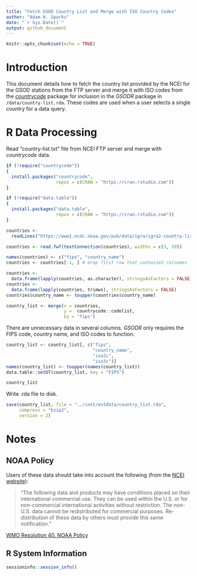 ```yaml
---
title: "Fetch GSOD Country List and Merge with ISO Country Codes"
author: "Adam H. Sparks"
date: "`r Sys.Date()`"
output: github_document
---
```


```r
knitr::opts_chunk$set(echo = TRUE)
```
# Introduction

This document details how to fetch the country list provided by the NCEI for
the GSOD stations from the FTP server and merge it with ISO codes from the
[_countrycode_](https://cran.r-project.org/package=countrycode)
package for inclusion in the _GSODR_ package in `/data/country-list.rda`. These
codes are used when a user selects a single country for a data query.

# R Data Processing

Read "country-list.txt" file from NCEI FTP server and merge with _countrycode_
data.

```r
if (!require("countrycode"))
{
  install.packages("countrycode",
                   repos = c(CRAN = "https://cran.rstudio.com"))
}

if (!require("data.table"))
{
  install.packages("data.table",
                   repos = c(CRAN = "https://cran.rstudio.com"))
}
```

```r
countries <-
  readLines("https://www1.ncdc.noaa.gov/pub/data/igra/igra2-country-list.txt")[-2]

countries <- read.fwf(textConnection(countries), widths = c(3, 59))

names(countries) <- c("fips", "country_name")
countries <- countries[-1, ] # drop first row that contained colnames

countries <-
  data.frame(lapply(countries, as.character), stringsAsFactors = FALSE)
countries <-
  data.frame(lapply(countries, trimws), stringsAsFactors = FALSE)
countries$country_name <- toupper(countries$country_name)

country_list <- merge(x = countries,
                      y =  countrycode::codelist,
                      by = "fips")
```

There are unnecessary data in several columns. _GSODR_ only requires the FIPS
code, country name, and ISO codes to function.


```r
country_list <- country_list[, c("fips",
                                 "country_name",
                                 "iso2c",
                                 "iso3c")]
names(country_list) <- toupper(names(country_list))
data.table::setDT(country_list, key = "FIPS")

country_list
```

Write .rda file to disk.

```r
save(country_list, file = "../inst/extdata/country_list.rda",
     compress = "bzip2",
     version = 2)
```
# Notes

## NOAA Policy

Users of these data should take into account the following (from the 
[NCEI website](http://www7.ncdc.noaa.gov/CDO/cdoselect.cmd?datasetabbv=GSOD&countryabbv=&georegionabbv=)):

> "The following data and products may have conditions placed on their international commercial use. They can be used within the U.S. or for non-commercial international activities without restriction. The non-U.S. data cannot be redistributed for commercial purposes. Re-distribution of these data by others must provide this same notification."

[WMO Resolution 40. NOAA Policy](http://www.wmo.int/pages/about/Resolution40.html)

## R System Information

```r
sessioninfo::session_info()
```
